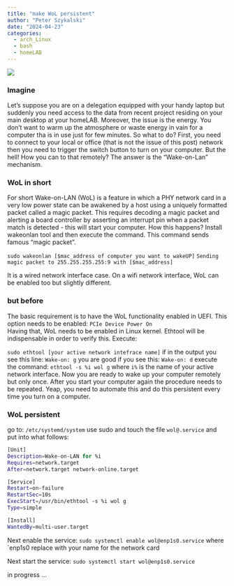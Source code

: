 ```yaml
---
title: "make WoL persistent"
author: "Peter Szykalski"
date: "2024-04-23"
categories:
  - arch_Linux
  - bash
  - homeLAB
---
```


![](WoL_wire_interface.jpg)

### Imagine
Let's suppose you are on a delegation equipped with your handy laptop but suddenly you need access to the data from recent project residing on your main desktop at your homeLAB. Moreover, the issue is the energy. You don't want to warm up the atmosphere or waste energy in vain for a computer tha is in use just for few minutes. So what to do? First, you need to connect to your local or office (that is not the issue of this post) network then you need to trigger the switch button to turn on your computer. But the hell! How you can to that remotely? The answer is the "Wake-on-Lan" mechanism. 

### WoL in short
For short Wake-on-LAN (WoL) is a feature in which a PHY network card in a very low power state can be awakened by a host using a uniquely formatted packet called a magic packet. This requires decoding a magic packet and alerting a board controller by asserting an interrupt pin when a packet match is detected - this will start your computer.
How this happens? 
Install wakeonlan tool and then execute the command. This command sends famous "magic packet". 

```sudo wakeonlan [$mac_address of computer you want to wakeUP]```
```Sending magic packet to 255.255.255.255:9 with [$mac_address]```

::: {.callout-note}
It is a wired network interface case. On a wifi network interface, WoL can be enabled too but slightly different.
:::

### but before
The basic requirement is to have the WoL functionality enabled in UEFI. 
This option needs to be enabled: `PCIe Device Power On`  
Having that, WoL needs to be enabled in Linux kernel. Ethtool will be indispensable in order to verify this. Execute: 

```sudo ethtool [your active network intefrace name] ```
if in the output you see this line:
```Wake-on: g``` you are good 
if you see this: 
```Wake-on: d``` 
execute the command: ```ethtool -s %i wol g```  where  ```i%``` is the name of your active network interface. Now you are ready to wake up your computer remotely but only once. After you start your computer again the procedure needs to be repeated. Yeap, you need to automate this and do this persistent every time you turn on a computer.

### WoL persistent
go to: ```/etc/systemd/system``` use sudo and touch the file `wol@.service`
and put into what follows:

```bash
[Unit]
Description=Wake-on-LAN for %i
Requires=network.target
After=network.target network-online.target

[Service]
Restart=on-failure
RestartSec=10s
ExecStart=/usr/bin/ethtool -s %i wol g
Type=simple

[Install]
WantedBy=multi-user.target
```
Next enable the service: 
`sudo systemctl enable wol@enp1s0.service`
where `enp1s0 replace with your name for the network card

Next start the service:
`sudo systemctl start wol@enp1s0.service`





in progress ...
